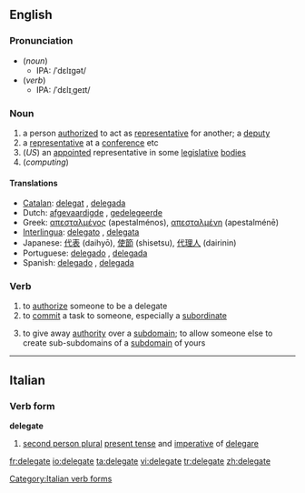 ==English==
===Pronunciation===
*(''noun'')
**IPA: /ˈdɛlɪɡət/
*(''verb'')
**IPA: /ˈdɛlɪˌɡeɪt/

===Noun===
{{en-noun}}

# a person [[authorized]] to act as [[representative]] for another; a [[deputy]]
# a [[representative]] at a [[conference]] etc
#(''US'') an [[appointed]] representative in some [[legislative]] [[bodies]]
#(''computing'')

====Translations====
*[[Catalan]]: [[delegat]] {{m}}, [[delegada]] {{f}}
*Dutch: [[afgevaardigde]] {{m}}, [[gedelegeerde]] {{m}}
*Greek: [[απεσταλμένος]] {{m}} (apestalménos), [[απεσταλμένη]] {{f}} (apestalménē)
*[[Interlingua]]: [[delegato]] {{m}}, [[delegata]] {{f}}
*Japanese: [[代表]] (daihyō), [[使節]] (shisetsu), [[代理人]] (dairinin)
*Portuguese: [[delegado]] {{m}}, [[delegada]] {{f}}
*Spanish: [[delegado]] {{m}}, [[delegada]] {{f}}

===Verb===
{{en-verb|delegat|ing}}

# to [[authorize]] someone to be a delegate
# to [[commit]] a task to someone, especially a [[subordinate]]
# {{computing}} {{internet}} {{italbrac|of a [[subdomain]]}} to give away [[authority]] over a [[subdomain]]; to allow someone else to create sub-subdomains of a [[subdomain]] of yours

----

==Italian==

===Verb form===
'''delegate'''

# [[second person plural]] [[present tense]] and [[imperative]] of [[delegare]]
[[Category:Italian verb forms]]

[[fr:delegate]]
[[io:delegate]]
[[ta:delegate]]
[[vi:delegate]]
[[tr:delegate]]
[[zh:delegate]]